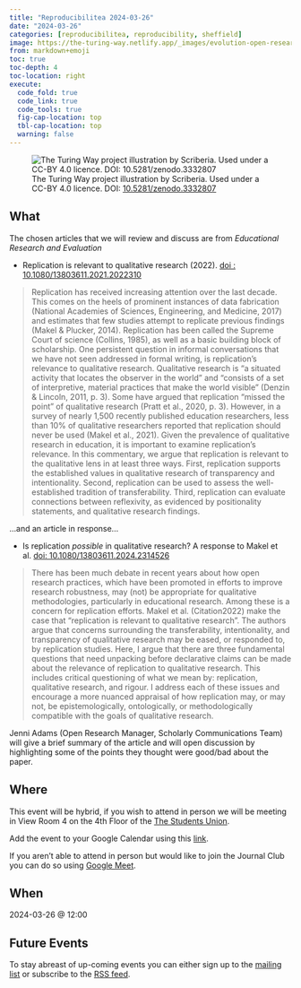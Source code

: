 ```yaml
---
title: "Reproducibilitea 2024-03-26"
date: "2024-03-26"
categories: [reproducibilitea, reproducibility, sheffield]
image: https://the-turing-way.netlify.app/_images/evolution-open-research.png
from: markdown+emoji
toc: true
toc-depth: 4
toc-location: right
execute:
  code_fold: true
  code_link: true
  code_tools: true
  fig-cap-location: top
  tbl-cap-location: top
  warning: false
---
```



![The Turing Way project illustration by Scriberia. Used under a CC-BY 4.0 licence. DOI: [10.5281/zenodo.3332807](https://doi.org/10.5281/zenodo.3332807)](https://the-turing-way.netlify.app/_images/evolution-open-research.png)

## What

The chosen articles that we will review and discuss are from _Educational Research and Evaluation_

+ Replication is relevant to qualitative research (2022). [doi :
  10.1080/13803611.2021.2022310](https://doi.org/10.1080/13803611.2021.2022310)

> Replication has received increasing attention over the last decade. This comes on the heels of prominent instances of
> data fabrication (National Academies of Sciences, Engineering, and Medicine, 2017) and estimates that few studies
> attempt to replicate previous findings (Makel & Plucker, 2014). Replication has been called the Supreme Court of science
> (Collins, 1985), as well as a basic building block of scholarship. One persistent question in informal conversations
> that we have not seen addressed in formal writing, is replication’s relevance to qualitative research. Qualitative
> research is "a situated activity that locates the observer in the world" and "consists of a set of interpretive,
> material practices that make the world visible" (Denzin & Lincoln, 2011, p. 3). Some have argued that replication
> “missed the point” of qualitative research (Pratt et al., 2020, p. 3). However, in a survey of nearly 1,500 recently
> published education researchers, less than 10% of qualitative researchers reported that replication should never be used
> (Makel et al., 2021). Given the prevalence of qualitative research in education, it is important to examine
> replication’s relevance. In this commentary, we argue that replication is relevant to the qualitative lens in at least
> three ways. First, replication supports the established values in qualitative research of transparency and
> intentionality. Second, replication can be used to assess the well-established tradition of transferability. Third,
> replication can evaluate connections between reflexivity, as evidenced by positionality statements, and qualitative
> research findings.

...and an article in response...

+ Is replication _possible_ in qualitative research? A response to Makel et al. [doi:
  10.1080/13803611.2024.2314526](https://doi.org/10.1080/13803611.2024.2314526)

> There has been much debate in recent years about how open research practices, which have been promoted in efforts to
> improve research robustness, may (not) be appropriate for qualitative methodologies, particularly in educational
> research. Among these is a concern for replication efforts. Makel et al. (Citation2022) make the case that
> “replication is relevant to qualitative research”. The authors argue that concerns surrounding the transferability,
> intentionality, and transparency of qualitative research may be eased, or responded to, by replication studies. Here,
> I argue that there are three fundamental questions that need unpacking before declarative claims can be made about the
> relevance of replication to qualitative research. This includes critical questioning of what we mean by: replication,
> qualitative research, and rigour. I address each of these issues and encourage a more nuanced appraisal of how
> replication may, or may not, be epistemologically, ontologically, or methodologically compatible with the goals of
> qualitative research.

Jenni Adams (Open Research Manager, Scholarly Communications Team) will give a brief summary of the article and will
open discussion by highlighting some of the points they thought were good/bad about the paper.

## Where

This event will be hybrid, if you wish to attend in person we will be meeting in View Room 4 on the 4th Floor of the
[The Students Union](https://www.openstreetmap.org/#map=19/53.38172/-1.48222).

Add the event to your Google Calendar using this
[link](https://calendar.google.com/calendar/event?action=TEMPLATE&tmeid=NzF1ODc4M3RlOWJxcmh2Z2xqM2I4bjRzcmYgbi5zaGVwaGFyZEBzaGVmZmllbGQuYWMudWs&tmsrc=n.shephard%40sheffield.ac.uk).

If you aren't able to attend in person but would like to join the Journal Club you can do so using [Google
Meet](https://meet.google.com/fdh-whnv-mbv).

## When

2024-03-26 @ 12:00

## Future Events

To stay abreast of up-coming events you can either sign up to the [mailing
list](https://groups.google.com/a/sheffield.ac.uk/g/reproducibilitea) or subscribe to the [RSS
feed](https://reproducibilitea-sheffield.github.io/index.xml).
